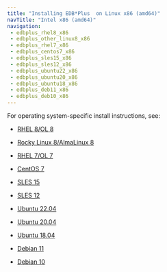 ```yaml
---
title: "Installing EDB*Plus  on Linux x86 (amd64)"
navTitle: "Intel x86 (amd64)"
navigation: 
 - edbplus_rhel8_x86
 - edbplus_other_linux8_x86
 - edbplus_rhel7_x86
 - edbplus_centos7_x86
 - edbplus_sles15_x86
 - edbplus_sles12_x86
 - edbplus_ubuntu22_x86
 - edbplus_ubuntu20_x86
 - edbplus_ubuntu18_x86
 - edbplus_deb11_x86
 - edbplus_deb10_x86
---
```


For operating system-specific install instructions, see:

  - [RHEL 8/OL 8](edbplus_rhel8_x86)

  - [Rocky Linux 8/AlmaLinux 8](edbplus_other_linux8_x86)
  - [RHEL 7/OL 7](edbplus_rhel7_x86)
  - [CentOS 7](edbplus_centos7_x86)
  - [SLES 15](edbplus_sles15_x86)
  - [SLES 12](edbplus_sles12_x86)
  - [Ubuntu 22.04](edbplus_ubuntu22_x86)
  - [Ubuntu 20.04](edbplus_ubuntu20_x86)
  - [Ubuntu 18.04](edbplus_ubuntu18_x86)
  - [Debian 11](edbplus_deb11_x86)
  - [Debian 10](edbplus_deb10_x86)

